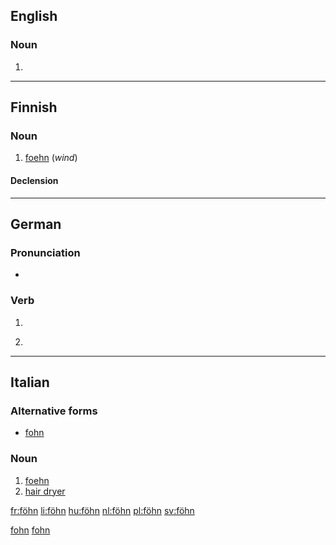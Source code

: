 {{also|Föhn}}
==English==

===Noun===
{{en-noun}}

# {{alternative spelling of|foehn}}

[[Category:English terms spelled with Ö|fohn]]
----

==Finnish==

===Noun===
{{infl|fi|noun}}

# [[foehn]] (''wind'')

====Declension====
{{fi-decl-risti|föhn|||ä}}

----

==German==

===Pronunciation===
* {{IPA|/føːn/|lang=de}}

===Verb===
{{infl|de|verb form}}

# {{de-verb form of|föhnen|i|s}}
# {{informal|lang=de}} {{de-verb form of|föhnen|1|s|g}}

----

==Italian==

===Alternative forms===
* [[fohn]]

===Noun===
{{infl|it|noun}} {{m|inv}}

# [[foehn]]
# [[hair dryer]]

[[Category:Italian words spelt with Ö|fohn]]

[[fr:föhn]]
[[li:föhn]]
[[hu:föhn]]
[[nl:föhn]]
[[pl:föhn]]
[[sv:föhn]]